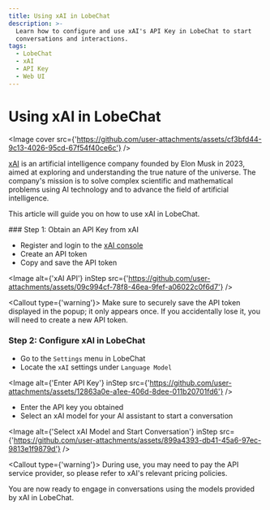 ```yaml
---
title: Using xAI in LobeChat
description: >-
  Learn how to configure and use xAI's API Key in LobeChat to start
  conversations and interactions.
tags:
  - LobeChat
  - xAI
  - API Key
  - Web UI
---
```


# Using xAI in LobeChat

<Image cover src={'https://github.com/user-attachments/assets/cf3bfd44-9c13-4026-95cd-67f54f40ce6c'} />

[xAI](https://x.ai/) is an artificial intelligence company founded by Elon Musk in 2023, aimed at exploring and understanding the true nature of the universe. The company's mission is to solve complex scientific and mathematical problems using AI technology and to advance the field of artificial intelligence.

This article will guide you on how to use xAI in LobeChat.

<Steps>
  ### Step 1: Obtain an API Key from xAI

  - Register and login to the [xAI console](https://console.x.ai/)
  - Create an API token
  - Copy and save the API token

  <Image alt={'xAI API'} inStep src={'https://github.com/user-attachments/assets/09c994cf-78f8-46ea-9fef-a06022c0f6d7'} />

  <Callout type={'warning'}>
    Make sure to securely save the API token displayed in the popup; it only appears once. If you
    accidentally lose it, you will need to create a new API token.
  </Callout>

  ### Step 2: Configure xAI in LobeChat

  - Go to the `Settings` menu in LobeChat
  - Locate the `xAI` settings under `Language Model`

  <Image alt={'Enter API Key'} inStep src={'https://github.com/user-attachments/assets/12863a0e-a1ee-406d-8dee-011b20701fd6'} />

  - Enter the API key you obtained
  - Select an xAI model for your AI assistant to start a conversation

  <Image alt={'Select xAI Model and Start Conversation'} inStep src={'https://github.com/user-attachments/assets/899a4393-db41-45a6-97ec-9813e1f9879d'} />

  <Callout type={'warning'}>
    During use, you may need to pay the API service provider, so please refer to xAI's relevant
    pricing policies.
  </Callout>
</Steps>

You are now ready to engage in conversations using the models provided by xAI in LobeChat.
